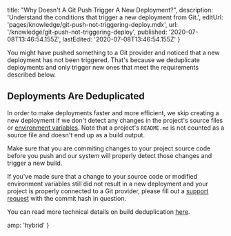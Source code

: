 
  title: "Why Doesn't A Git Push Trigger A New Deployment?",
  description:
    'Understand the conditions that trigger a new deployment from Git.',
  editUrl: 'pages/knowledge/git-push-not-triggering-deploy.mdx',
  url: '/knowledge/git-push-not-triggering-deploy',
  published: '2020-07-08T13:46:54.155Z',
  lastEdited: '2020-07-08T13:46:54.155Z'
}

You might have pushed something to a Git provider and noticed that a new deployment has not been triggered. That's because we deduplicate
deployments and only trigger new ones that meet the requirements described below.

## Deployments Are Deduplicated

In order to make deployments faster and more efficient, we skip creating a new deployment if we don't detect any changes in the project's source files or [environment variables](https://vercel.com/docs/v2/build-step#environment-variables).
Note that a project's `README.md` is not counted as a source file and doesn't end up as a build output.

Make sure that you are commiting changes to your project source code before you push and our system will properly detect those changes and trigger a new build.

If you've made sure that a change to your source code or modified environment variables still did not result in a new deployment and your project is properly connected to a Git provider, please fill out a
[support request](https://vercel.com/support/request) with the commit hash in question.

You can read more technical details on build deduplication [here](https://vercel.com/docs/v2/platform/deployments#deduplication).


  amp: 'hybrid'
}
